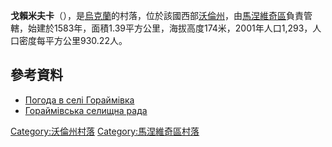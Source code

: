 {{coord|51|2|42|N|25|53|57|E|scale:30000|display=title}}

'''戈賴米夫卡'''（{{lang-uk|Гораймівка}}），是[[烏克蘭|烏克蘭]]的村落，位於該國西部[[沃倫州|沃倫州]]，由[[馬涅維奇區|馬涅維奇區]]負責管轄，始建於1583年，面積1.39平方公里，海拔高度174米，2001年人口1,293，人口密度每平方公里930.22人。

==參考資料==
* [http://weather.in.ua/ua/volynskaja/5505 Погода в селі Гораймівка] {{Wayback|url=http://weather.in.ua/ua/volynskaja/5505 |date=20201029013316 }}
* [http://goraymivka.volyn.ua/ Гораймівська селищна рада]{{Dead link|date=2018年6月 |bot=InternetArchiveBot |fix-attempted=no }}

[[Category:沃倫州村落|Category:沃倫州村落]]
[[Category:馬涅維奇區村落|Category:馬涅維奇區村落]]


{{Volyn-geo-stub}}